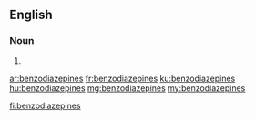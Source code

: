 ==English==

===Noun===
{{head|en|plural}}

# {{plural of|benzodiazepine|lang=en}}

[[ar:benzodiazepines]]
[[fr:benzodiazepines]]
[[ku:benzodiazepines]]
[[hu:benzodiazepines]]
[[mg:benzodiazepines]]
[[my:benzodiazepines]]

[[fi:benzodiazepines]]